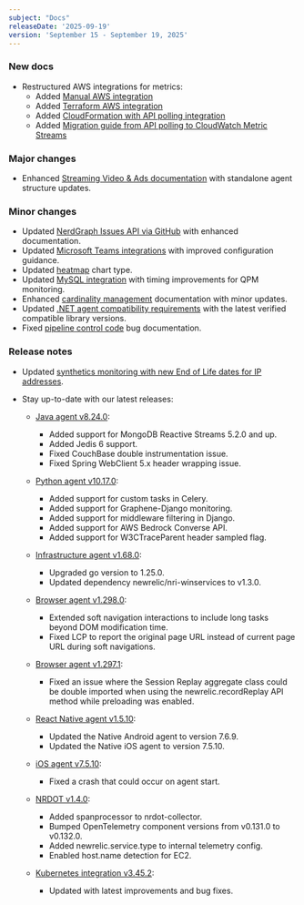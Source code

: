 ```yaml
---
subject: "Docs"
releaseDate: '2025-09-19'
version: 'September 15 - September 19, 2025'
---
```


### New docs

* Restructured AWS integrations for metrics:
  * Added [Manual AWS integration](/docs/infrastructure/amazon-integrations/aws-integration-for-metrics/manual/)
  * Added [Terraform AWS integration](/docs/infrastructure/amazon-integrations/aws-integration-for-metrics/terraform/)
  * Added [CloudFormation with API polling integration](/docs/infrastructure/amazon-integrations/aws-integration-for-metrics/via-cloudformation-and-api-polling/)
  * Added [Migration guide from API polling to CloudWatch Metric Streams](/docs/infrastructure/amazon-integrations/aws-integration-for-metrics/migrate-from-api-polling-to-cwms/)

### Major changes

* Enhanced [Streaming Video & Ads documentation](/docs/streaming-video-&-ads/get-started-with-streaming-video-&-ads/) with standalone agent structure updates.

### Minor changes

* Updated [NerdGraph Issues API via GitHub](/docs/apis/nerdgraph/examples/nerdgraph-issues-api-via-github/) with enhanced documentation.
* Updated [Microsoft Teams integrations](/docs/alerts-applied-intelligence/notifications/notification-integrations/) with improved configuration guidance.
* Updated [heatmap](docs/query-your-data/explore-query-data/use-charts/chart-types/#widget-heatmap) chart type.
* Updated [MySQL integration](/docs/infrastructure/host-integrations/host-integrations-list/mysql-monitoring-integration/) with timing improvements for QPM monitoring.
* Enhanced [cardinality management](/docs/data-apis/ingest-apis/metric-api/cardinality-management/) documentation with minor updates.
* Updated [.NET agent compatibility requirements](/docs/apm/agents/net-agent/getting-started/net-agent-compatibility-requirements/) with the latest verified compatible library versions.
* Fixed [pipeline control code](docs/new-relic-control/pipeline-control/cloud-rules-api/) bug documentation.

### Release notes

*  Updated [synthetics monitoring with new End of Life dates for IP addresses](/eol/2025/02/eol-01-31-25-synthetics-ip/).
* Stay up-to-date with our latest releases:

  * [Java agent v8.24.0](/docs/release-notes/agent-release-notes/java-release-notes/java-agent-8240/):
    * Added support for MongoDB Reactive Streams 5.2.0 and up.
    * Added Jedis 6 support.
    * Fixed CouchBase double instrumentation issue.
    * Fixed Spring WebClient 5.x header wrapping issue.

  * [Python agent v10.17.0](/docs/release-notes/agent-release-notes/python-release-notes/python-agent-101700/):
    * Added support for custom tasks in Celery.
    * Added support for Graphene-Django monitoring.
    * Added support for middleware filtering in Django.
    * Added support for AWS Bedrock Converse API.
    * Added support for W3CTraceParent header sampled flag.

  * [Infrastructure agent v1.68.0](/docs/release-notes/infrastructure-release-notes/infrastructure-agent-release-notes/1680/):
    * Upgraded go version to 1.25.0.
    * Updated dependency newrelic/nri-winservices to v1.3.0.

  * [Browser agent v1.298.0](/docs/release-notes/new-relic-browser-release-notes/browser-agent-release-notes/browser-agent-v1.298.0/):
    * Extended soft navigation interactions to include long tasks beyond DOM modification time.
    * Fixed LCP to report the original page URL instead of current page URL during soft navigations.

  * [Browser agent v1.297.1](/docs/release-notes/new-relic-browser-release-notes/browser-agent-release-notes/browser-agent-v1.297.1/):
    * Fixed an issue where the Session Replay aggregate class could be double imported when using the newrelic.recordReplay API method while preloading was enabled.

  * [React Native agent v1.5.10](/docs/release-notes/mobile-release-notes/react-native-release-notes/react-native-agent-1510/):
    * Updated the Native Android agent to version 7.6.9.
    * Updated the Native iOS agent to version 7.5.10.

  * [iOS agent v7.5.10](/docs/release-notes/mobile-release-notes/ios-release-notes/ios-agent-7510/):
    * Fixed a crash that could occur on agent start.

  * [NRDOT v1.4.0](/docs/release-notes/nrdot-release-notes/nrdot-2025-09-18/):
    * Added spanprocessor to nrdot-collector.
    * Bumped OpenTelemetry component versions from v0.131.0 to v0.132.0.
    * Added newrelic.service.type to internal telemetry config.
    * Enabled host.name detection for EC2.

  * [Kubernetes integration v3.45.2](/docs/release-notes/infrastructure-release-notes/kubernetes-integration-release-notes/kubernetes-integration-3-45-2/):
    * Updated with latest improvements and bug fixes.